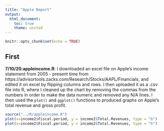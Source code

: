 ```yaml
---
title: "Apple Report"
output:
  html_document:
    toc: true
    theme: united
---
```


```r
knitr::opts_chunk$set(echo = TRUE)

```

## First

**7/10/20:appleincome.R**: I downloaded an excel file on Apple's income statement from 2005 - present time from https://advisortools.zacks.com/Research/Stocks/AAPL/Financials, and edited it on excel by flipping columns and rows. I then uploaded it as a .csv file into R, where I cleaned up the chart by removing the commas from the numbers in order to make the data numeric and removed any N/A lines. I then used the `plot()` and `ggplot()` functions to produced graphs on Apple's total revenue and gross profit.

```r
source("../R/appleincome.R")
plot(x=income2$Fiscal.period, y = income2$Total.Revenues, type = "b")
plot(x=income2$Fiscal.period, y = income2$Total.Revenues, type = "h")
```
